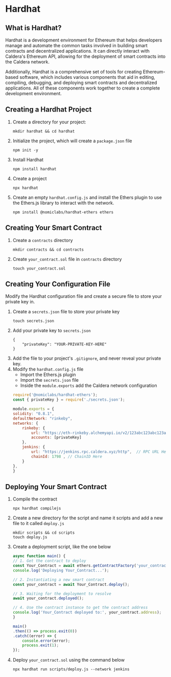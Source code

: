 # Hardhat
## What is Hardhat?

Hardhat is a development environment for Ethereum that helps developers manage and automate the common tasks involved in building smart contracts and decentralized applications.
It can directly interact with Caldera's Ethereum API, allowing for the deployment of smart contracts into the Caldera network.

Additionally, Hardhat is a comprehensive set of tools for creating Ethereum-based software, which includes various components that aid in editing, compiling, debugging, and deploying smart contracts and decentralized applications. All of these components work together to create a complete development environment.

## Creating a Hardhat Project

1. Create a directory for your project:
    ```
    mkdir hardhat && cd hardhat
    ```
2. Initialize the project, which will create a `package.json` file
    ```
    npm init -y
    ```
3. Install Hardhat
    ```
    npm install hardhat
    ```
4. Create a project
    ```
    npx hardhat
    ```
5. Create an empty `hardhat.config.js` and install the Ethers plugin to use the Ethers.js library to interact with the network.
    ```
    npm install @nomiclabs/hardhat-ethers ethers
    ```

## Creating Your Smart Contract
1. Create a `contracts` directory
    ```
    mkdir contracts && cd contracts
    ```
2. Create `your_contract.sol` file in `contracts` directory
    ```
    touch your_contract.sol
    ```

## Creating Your Configuration File
Modify the Hardhat configuration file and create a secure file to store your private key in. 

1. Create a `secrets.json` file to store your private key
    ```
    touch secrets.json
    ```
2. Add your private key to `secrets.json`
    ```
    {
        "privateKey": "YOUR-PRIVATE-KEY-HERE"
    }
    ```
3. Add the file to your project's `.gitignore`, and never reveal your private key.
4. Modify the `hardhat.config.js` file
    - Import the Ethers.js plugin
    - Import the `secrets.json` file
    - Inside the `module.exports` add the Caldera network configuration 
    ```javascript hardhat.config.js
    require('@nomiclabs/hardhat-ethers');
    const { privateKey } = require('./secrets.json');

    module.exports = {
    solidity: "0.8.1",
    defaultNetwork: "rinkeby",
    networks: {
        rinkeby: {
            url: "https://eth-rinkeby.alchemyapi.io/v2/123abc123abc123abc123abc123abcde",
            accounts: [privateKey]
        },
        jenkins: {
            url: "https://jenkins.rpc.caldera.xyz/http",  // RPC URL Here
            chainId: 1798 , // ChainID Here
        }
    },
    }
    ```

## Deploying Your Smart Contract
1. Compile the contract
    ```
    npx hardhat compilejs
    ```
2. Create a new directory for the script and name it scripts and add a new file to it called `deploy.js`
    ```
    mkdir scripts && cd scripts
    touch deploy.js
    ```
3. Create a deployment script, like the one below 
    ```javascript scripts/deploy.js
    async function main() {
    // 1. Get the contract to deploy
    const Your_Contract = await ethers.getContractFactory('your_contract');
    console.log('Deploying Your_Contract...');

    // 2. Instantiating a new smart contract
    const your_contract = await Your_Contract.deploy();

    // 3. Waiting for the deployment to resolve
    await your_contract.deployed();

    // 4. Use the contract instance to get the contract address
    console.log('Your_Contract deployed to:', your_contract.address);
    }

    main()
    .then(() => process.exit(0))
    .catch((error) => {
        console.error(error);
        process.exit(1);
    });
    ```
4. Deploy `your_contract.sol` using the command below
    ```
    npx hardhat run scripts/deploy.js --network jenkins
    ```